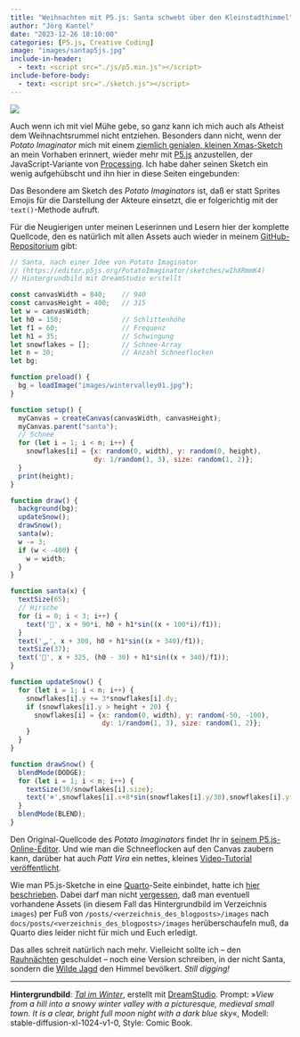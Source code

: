 ```yaml
---
title: "Weihnachten mit P5.js: Santa schwebt über den Kleinstadthimmel"
author: "Jörg Kantel"
date: "2023-12-26 18:10:00"
categories: [P5.js, Creative Coding]
image: "images/santap5js.jpg"
include-in-header:
  - text: <script src="./js/p5.min.js"></script>
include-before-body:
  - text: <script src="./sketch.js"></script>
---
```


[![](images/santap5js-b.jpg)](https://www.flickr.com/photos/schockwellenreiter/53422712070/)

Auch wenn ich mit viel Mühe gebe, so ganz kann ich mich auch als Atheist dem Weihnachtsrummel nicht entziehen. Besonders dann nicht, wenn der *Potato Imaginator* mich mit einem [ziemlich genialen, kleinen Xmas-Sketch](https://www.youtube.com/watch?v=QLyKaOgJGYI) an mein Vorhaben erinnert, wieder mehr mit [P5.js](http://cognitiones.kantel-chaos-team.de/programmierung/creativecoding/processing/p5js.html) anzustellen, der JavaScript-Variante von [Processing](http://cognitiones.kantel-chaos-team.de/programmierung/creativecoding/processing/processing.html). Ich habe daher seinen Sketch ein wenig aufgehübscht und ihn hier in diese Seiten eingebunden:

<div id="santa"></div>

Das Besondere am Sketch des *Potato Imaginators* ist, daß er statt Sprites Emojis für die Darstellung der Akteure einsetzt, die er folgerichtig mit der `text()`-Methode aufruft. 

Für die Neugierigen unter meinen Leserinnen und Lesern hier der komplette Quellcode, den es natürlich mit allen Assets auch wieder in meinem [GitHub-Repositorium](https://github.com/kantel/p5js/tree/master/santa) gibt:

~~~JavaScript
// Santa, nach einer Idee von Potato Imaginator
// (https://editor.p5js.org/PotatoImaginator/sketches/wIhXRmmK4)
// Hintergrundbild mit DreamStudio erstellt

const canvasWidth = 840;    // 940
const canvasHeight = 400;   // 315
let w = canvasWidth;
let h0 = 150;               // Schlittenhöhe
let f1 = 60;                // Frequenz
let h1 = 35;                // Schwingung
let snowflakes = [];        // Schnee-Array
let n = 30;                 // Anzahl Schneeflocken
let bg;

function preload() {
  bg = loadImage("images/wintervalley01.jpg");
}

function setup() {
  myCanvas = createCanvas(canvasWidth, canvasHeight);
  myCanvas.parent("santa");
  // Schnee
  for (let i = 1; i < n; i++) {
    snowflakes[i] = {x: random(0, width), y: random(0, height),
                     dy: 1/random(1, 3), size: random(1, 2)};
  }
  print(height);
}

function draw() {
  background(bg);
  updateSnow();
  drawSnow();
  santa(w);
  w -= 3;
  if (w < -400) {
    w = width;
  }
}

function santa(x) {
  textSize(65);
  // Hirsche
  for (i = 0; i < 3; i++) {
    text('🦌', x + 90*i, h0 + h1*sin((x + 100*i)/f1));
  }
  text('🛷', x + 300, h0 + h1*sin((x + 340)/f1));
  textSize(37);
  text('🎅', x + 325, (h0 - 30) + h1*sin((x + 340)/f1));
}

function updateSnow() {
  for (let i = 1; i < n; i++) {
    snowflakes[i].y += 3*snowflakes[i].dy;
    if (snowflakes[i].y > height + 20) {
      snowflakes[i] = {x: random(0, width), y: random(-50, -100),
                       dy: 1/random(1, 3), size: random(1, 2)};
    }
  }
}

function drawSnow() {
  blendMode(DODGE);
  for (let i = 1; i < n; i++) {
    textSize(30/snowflakes[i].size);
    text('❄️',snowflakes[i].x+8*sin(snowflakes[i].y/30),snowflakes[i].y);
  }
  blendMode(BLEND);
}
~~~

Den Original-Quellcode des *Potato Imaginators* findet Ihr in [seinem P5.js-Online-Editor](https://editor.p5js.org/PotatoImaginator/sketches/wIhXRmmK4). Und wie man die Schneeflocken auf den Canvas zaubern kann, darüber hat auch *Patt Vira* ein nettes, kleines [Video-Tutorial veröffentlicht](https://www.youtube.com/watch?v=ltI7CYZHrOg).

Wie man P5.js-Sketche in eine [Quarto](http://cognitiones.kantel-chaos-team.de/webworking/staticsites/quarto.html)-Seite einbindet, hatte ich [hier beschrieben](https://kantel.github.io/posts/2023050401_roboter_im_netz/). Dabei darf man nicht [vergessen](https://kantel.github.io/posts/2023051401_dancing_crab_p5js_v2/#fn2), daß man eventuell vorhandene Assets (in diesem Fall das Hintergrundbild im Verzeichnis `images`) per Fuß von `/posts/<verzeichnis_des_blogposts>/images` nach `docs/posts/<verzeichnis_des_blogposts>/images` herüberschaufeln muß, da Quarto dies leider nicht für mich und Euch erledigt.

Das alles schreit natürlich nach mehr. Vielleicht sollte ich -- den [Rauhnächten](https://de.wikipedia.org/wiki/Raunacht) geschuldet -- noch eine Version schreiben, in der nicht Santa, sondern die [Wilde Jagd](https://de.wikipedia.org/wiki/Wilde_Jagd) den Himmel bevölkert. *Still digging!*

---

**Hintergrundbild**: *[Tal im Winter](https://www.flickr.com/photos/schockwellenreiter/53422096166/)*, erstellt mit [DreamStudio](https://beta.dreamstudio.ai/generate). Prompt: »*View from a hill into a snowy winter valley with a picturesque, medieval small town. It is a clear, bright full moon night with a dark blue sky*«, Modell: stable-diffusion-xl-1024-v1-0, Style: Comic Book.